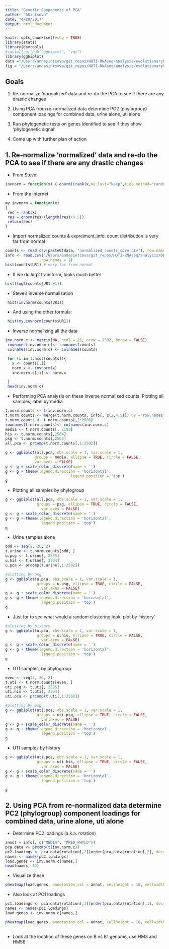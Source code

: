 ```yaml
---
title: "Genetic Components of PCA"
author: "ASintsova"
date: "4/20/2017"
output: html_document
---
```


```r
knitr::opts_chunk$set(echo = TRUE)
library(stats)
library(devtools)
#install_github("ggbiplot", "vqv")
library(ggbiplot)
data ="/Users/annasintsova/git_repos/HUTI-RNAseq/analysis/evolutionaryModels/2017-04-12-PC2-loadings/data/"
fig = "/Users/annasintsova/git_repos/HUTI-RNAseq/analysis/evolutionaryModels/2017-04-12-PC2-loadings/figures/"

```

## Goals

1. Re-normalize 'normalized' data and re-do the PCA to see if there are any drastic changes

2. Using PCA from re-normalized data determine PC2 (phylogroup) component loadings for combined data, urine alone, uti alone

3. Run phylogenetic tests on genes identified to see if they show 'phylogenetic signal'

4. Come up with further plan of action 



## 1. Re-normalize 'normalized' data and re-do the PCA to see if there are any drastic changes

* From Steve:

```r

invnorm = function(x) { qnorm((rank(x,na.last="keep",ties.method="random")-0.5)/sum(!is.na(x))); }

```

* From the internet

```r
my.invnorm = function(x)
{
 res = rank(x)
 res = qnorm(res/(length(res)+0.5))
 return(res)
}

```


* Import normalized counts & expreiment_info: count distribution is very far from normal


```r
counts <- read.csv(paste0(data, "normalized_counts_core.csv"), row.names = 1)
info <- read.csv("/Users/annasintsova/git_repos/HUTI-RNAseq/analysis/DE/data/Patient_meta_info.csv",
                row.names = 1)
hist(counts$UR1) # very far from normal
```


* If we do log2 transform, looks much better


```r
hist(log2(counts$UR1 +1)) 

```

* Steve's inverse normalization


```r

 hist(invnorm(counts$UR1)) 

```

* And using the other formula:

```r

 hist(my.invnorm(counts$UR1))

```


* Inverse normalizing all the data

```r

inv.norm.c <- matrix(NA, ncol = 26, nrow = 2502, byrow = FALSE)
 rownames(inv.norm.c)<- rownames(counts)
 colnames(inv.norm.c) <- colnames(counts)

 for (i in 1:ncol(counts)){
   x <- counts[,i]
   norm.x <- invnorm(x)
   inv.norm.c[,i] <- norm.x

 }
 head(inv.norm.c)
```


* Performing PCA analysis on these inverse normalized counts. Plotting all samples, label by media




```r
t.norm.counts <- t(inv.norm.c)
t.norm.counts <- merge(t.norm.counts, info[, c(2,4,5)], by ="row.names")
t.norm.counts <- t.norm.counts[,2:2506]
rownames(t.norm.counts)<- colnames(inv.norm.c)
media <- t.norm.counts[, 2503]
his <- t.norm.counts[,2504]
psg <- t.norm.counts[,2505]
all.pca <- prcomp(t.norm.counts[,1:2502])

g <- ggbiplot(all.pca, obs.scale = 1, var.scale = 1,
             groups = media, ellipse = TRUE, circle = FALSE,
             var.axes = FALSE)
g <- g + scale_color_discrete(name = '')
g <- g + theme(legend.direction = 'horizontal',
                             legend.position = 'top')
g


```


* Plotting all samples by phylogroup


```r

g <- ggbiplot(all.pca, obs.scale = 1, var.scale = 1,
              groups = psg, ellipse = TRUE, circle = FALSE,
                var.axes = FALSE)
g <- g + scale_color_discrete(name = '')
g <- g + theme(legend.direction = 'horizontal',
                legend.position = 'top')
g

```


* Urine samples alone


```r
odd <- seq(1, 26, 2)
t.urine <- t.norm.counts[odd, ]
u.psg <- t.urine[, 2505]
u.his <- t.urine[, 2504]
u.pca <- prcomp(t.urine[,1:2502])

#plotting by psg
g <- ggbiplot(u.pca, obs.scale = 1, var.scale = 1,
              groups = u.psg, ellipse = TRUE, circle = FALSE,
                var.axes = FALSE)
g <- g + scale_color_discrete(name = '')
g <- g + theme(legend.direction = 'horizontal',
                legend.position = 'top')
g

```

* Just for to see what would a random clustering look, plot by 'history'


```r
#plotting by history
g <- ggbiplot(u.pca, obs.scale = 1, var.scale = 1,
              groups = u.his, ellipse = TRUE, circle = FALSE,
                var.axes = FALSE)
g <- g + scale_color_discrete(name = '')
g <- g + theme(legend.direction = 'horizontal',
                legend.position = 'top')
g

```

* UTI samples, by phylogroup

```r
even <- seq(2, 26, 2)
t.uti <- t.norm.counts[even, ]
uti.psg <- t.uti[, 2505]
uti.his <- t.uti[, 2504]
uti.pca <- prcomp(t.uti[,1:2502])

#plotting by psg
g <- ggbiplot(uti.pca, obs.scale = 1, var.scale = 1,
              groups = uti.psg, ellipse = TRUE, circle = FALSE,
                var.axes = FALSE)
g <- g + scale_color_discrete(name = '')
g <- g + theme(legend.direction = 'horizontal',
                legend.position = 'top')
g

```


* UTI samples by history


```r
g <- ggbiplot(uti.pca, obs.scale = 1, var.scale = 1,
              groups = uti.his, ellipse = TRUE, circle = FALSE,
                var.axes = FALSE)
g <- g + scale_color_discrete(name = '')
g <- g + theme(legend.direction = 'horizontal',
                legend.position = 'top')

g
```


## 2. Using PCA from re-normalized data determine PC2 (phylogroup) component loadings for combined data, urine alone, uti alone

* Determine PC2 loadings (a.k.a. rotation)


```r
annot = info[, c("MEDIA", "PRED_PHYLO")]
pca.data <- prcomp(t(inv.norm.c))
pc2.loadings <- pca.data$rotation[,2][order(pca.data$rotation[,2], decreasing = TRUE)][1:10]#PC2
names <- names(pc2.loadings)
load.genes <- inv.norm.c[names,]
head(names, 10)

```

* Visualize these 

```r

pheatmap(load.genes, annotation_col = annot, cellheight = 10, cellwidth = 10, cluster_rows = FALSE)#,


```

* Also look at PC1 loadings


```r

pc1.loadings <- pca.data$rotation[,1][order(pca.data$rotation[,1], decreasing = TRUE)][1:10]#PC1
names <- names(pc1.loadings)
load.genes <- inv.norm.c[names,]

pheatmap(load.genes, annotation_col = annot, cellheight = 10, cellwidth = 10, cluster_rows = FALSE)
          
```


* Look at the location of these genes on B vs B1 genome, use HM3 and HM56







